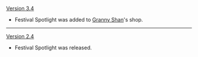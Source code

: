 {{Change History/Header}}
[[Version 3.4]]
* Festival Spotlight was added to [[Granny Shan]]'s shop.
----
[[Version 2.4]]
* Festival Spotlight was released.